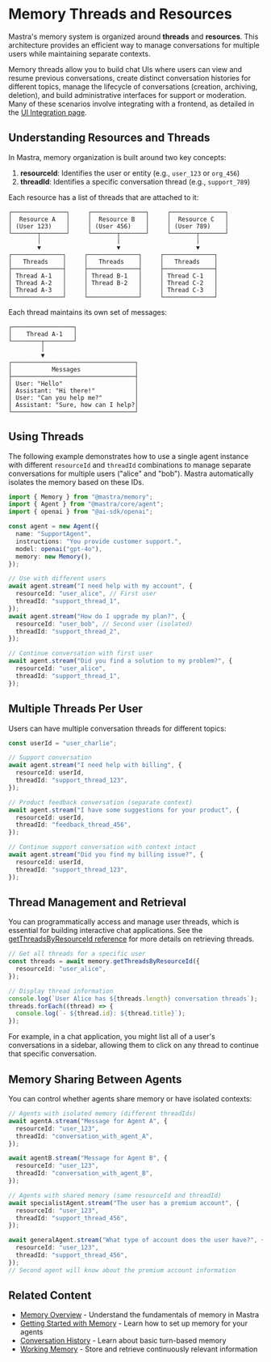 # Memory Threads and Resources

Mastra's memory system is organized around **threads** and **resources**. This architecture provides an efficient way to manage conversations for multiple users while maintaining separate contexts.

Memory threads allow you to build chat UIs where users can view and resume previous conversations, create distinct conversation histories for different topics, manage the lifecycle of conversations (creation, archiving, deletion), and build administrative interfaces for support or moderation. Many of these scenarios involve integrating with a frontend, as detailed in the [UI Integration page](./frontend-integration.mdx).

## Understanding Resources and Threads

In Mastra, memory organization is built around two key concepts:

1. **resourceId**: Identifies the user or entity (e.g., `user_123` or `org_456`)
2. **threadId**: Identifies a specific conversation thread (e.g., `support_789`)

Each resource has a list of threads that are attached to it:

```text
┌───────────────┐     ┌───────────────┐     ┌───────────────┐
│  Resource A   │     │  Resource B   │     │  Resource C   │
│ (User 123)    │     │ (User 456)    │     │ (User 789)    │
└───────┬───────┘     └───────┬───────┘     └───────┬───────┘
        │                     │                     │
        ▼                     ▼                     ▼
┌──────────────┐     ┌──────────────┐     ┌──────────────┐
│   Threads    │     │   Threads    │     │   Threads    │
├──────────────┤     ├──────────────┤     ├──────────────┤
│ Thread A-1   │     │ Thread B-1   │     │ Thread C-1   │
│ Thread A-2   │     │ Thread B-2   │     │ Thread C-2   │
│ Thread A-3   │     │              │     │ Thread C-3   │
└──────────────┘     └──────────────┘     └──────────────┘
```

Each thread maintains its own set of messages:

```text
┌─────────────────┐
│    Thread A-1   │
└────────┬────────┘
         │
         ▼
┌──────────────────────────────────┐
│           Messages               │
├──────────────────────────────────┤
│ User: "Hello"                    │
│ Assistant: "Hi there!"           │
│ User: "Can you help me?"         │
│ Assistant: "Sure, how can I help?│
└──────────────────────────────────┘
```

## Using Threads

The following example demonstrates how to use a single agent instance with different `resourceId` and `threadId` combinations to manage separate conversations for multiple users ("alice" and "bob"). Mastra automatically isolates the memory based on these IDs.

```typescript
import { Memory } from "@mastra/memory";
import { Agent } from "@mastra/core/agent";
import { openai } from "@ai-sdk/openai";

const agent = new Agent({
  name: "SupportAgent",
  instructions: "You provide customer support.",
  model: openai("gpt-4o"),
  memory: new Memory(),
});

// Use with different users
await agent.stream("I need help with my account", {
  resourceId: "user_alice", // First user
  threadId: "support_thread_1",
});
await agent.stream("How do I upgrade my plan?", {
  resourceId: "user_bob", // Second user (isolated)
  threadId: "support_thread_2",
});

// Continue conversation with first user
await agent.stream("Did you find a solution to my problem?", {
  resourceId: "user_alice",
  threadId: "support_thread_1",
});
```

## Multiple Threads Per User

Users can have multiple conversation threads for different topics:

```typescript
const userId = "user_charlie";

// Support conversation
await agent.stream("I need help with billing", {
  resourceId: userId,
  threadId: "support_thread_123",
});

// Product feedback conversation (separate context)
await agent.stream("I have some suggestions for your product", {
  resourceId: userId,
  threadId: "feedback_thread_456",
});

// Continue support conversation with context intact
await agent.stream("Did you find my billing issue?", {
  resourceId: userId,
  threadId: "support_thread_123",
});
```

## Thread Management and Retrieval

You can programmatically access and manage user threads, which is essential for building interactive chat applications. See the [getThreadsByResourceId reference](../reference/memory/getThreadsByResourceId.mdx) for more details on retrieving threads.

```typescript
// Get all threads for a specific user
const threads = await memory.getThreadsByResourceId({
  resourceId: "user_alice",
});

// Display thread information
console.log(`User Alice has ${threads.length} conversation threads`);
threads.forEach((thread) => {
  console.log(`- ${thread.id}: ${thread.title}`);
});
```

For example, in a chat application, you might list all of a user's conversations in a sidebar, allowing them to click on any thread to continue that specific conversation.

## Memory Sharing Between Agents

You can control whether agents share memory or have isolated contexts:

```typescript
// Agents with isolated memory (different threadIds)
await agentA.stream("Message for Agent A", {
  resourceId: "user_123",
  threadId: "conversation_with_agent_A",
});

await agentB.stream("Message for Agent B", {
  resourceId: "user_123",
  threadId: "conversation_with_agent_B",
});

// Agents with shared memory (same resourceId and threadId)
await specialistAgent.stream("The user has a premium account", {
  resourceId: "user_123",
  threadId: "support_thread_456",
});

await generalAgent.stream("What type of account does the user have?", {
  resourceId: "user_123",
  threadId: "support_thread_456",
});
// Second agent will know about the premium account information
```

## Related Content

- [Memory Overview](./overview.mdx) - Understand the fundamentals of memory in Mastra
- [Getting Started with Memory](./getting-started.mdx) - Learn how to set up memory for your agents
- [Conversation History](./last-messages.mdx) - Learn about basic turn-based memory
- [Working Memory](./working-memory.mdx) - Store and retrieve continuously relevant information
